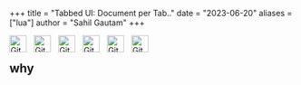+++
title = "Tabbed UI: Document per Tab.."
date = "2023-06-20"
aliases = ["lua"]
author = "Sahil Gautam"
+++

<a href="https://sahilgautam.in" ><img align="left" alt="Git" width="30px" style="padding-right:10px;" src="https://www.svgrepo.com/show/130741/blog.svg" /> </a>
<a href="https://twitter.com/mesahilgautam" ><img align="left" alt="Git" width="30px" style="padding-right:10px;" src="https://upload.wikimedia.org/wikipedia/commons/thumb/6/6f/Logo_of_Twitter.svg/2491px-Logo_of_Twitter.svg.png" /> </a>
<a href="https://www.linkedin.com/in/mesahilgautam" ><img align="left" alt="Git" width="30px" style="padding-right:10px;" src="https://upload.wikimedia.org/wikipedia/commons/thumb/8/81/LinkedIn_icon.svg/768px-LinkedIn_icon.svg.png" /> </a>
<a href="https://github.com/mesahilgautam" ><img align="left" alt="Git" width="30px" style="padding-right:10px;" src="https://static-00.iconduck.com/assets.00/github-icon-2048x2048-dpporae2.png" /> </a>
<a href="https://gerrit.libreoffice.org/q/owner:sahil%2540libreoffice.org" ><img align="left" alt="Git" width="30px" style="padding-right:10px;" src="https://upload.wikimedia.org/wikipedia/commons/thumb/4/4d/Gerrit_icon.svg/1024px-Gerrit_icon.svg.png" /> </a>
<a href="mailto:me.sahilgautam@gmail.com" ><img align="left" alt="Git" width="30px" style="padding-right:10px;" src="https://upload.wikimedia.org/wikipedia/commons/thumb/7/7e/Gmail_icon_%282020%29.svg/2560px-Gmail_icon_%282020%29.svg.png" /> </a>
<br>

## why
